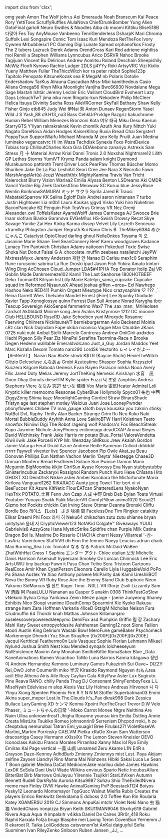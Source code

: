﻿import clsx from 'clsx';


<!-- Reminder that not only HTML chars have to be escaped, MDX chars also need to be (such as a space followed by an underscore). -->
<Patronelt k="0" ias="0" sp="0" >omg yeah</Patronelt> <Patronelt k="0" ias="1" sp="0" >Amon The Wolf</Patronelt> <Patronelt k="0" ias="1" sp="0" >john&#0046;s</Patronelt> <Patronelt k="0" ias="1" sp="0" >Aoi Emerauda</Patronelt> <Patronelt k="0" ias="1" sp="0" >Noah Branscum</Patronelt> 
<Patronelt k="0" ias="0" sp="0" >Kai Peace</Patronelt> <Patronelt k="0" ias="0" sp="0" >Rory</Patronelt> <Patronelt k="0" ias="0" sp="0" >YettiToes</Patronelt> <Patronelt k="0" ias="1" sp="0" >ScruffyRuffles</Patronelt> <Patronelt k="0" ias="1" sp="0" >AlulaNova</Patronelt> 
<Patronelt k="0" ias="1" sp="0" >ChiefDrunkBomber</Patronelt> <Patronelt k="0" ias="0" sp="0" >Yung Alien</Patronelt> <Patronelt k="0" ias="0" sp="0" >GotoFinal</Patronelt> <Patronelt k="0" ias="0" sp="0" >gario6</Patronelt> <Patronelt k="0" ias="1" sp="0" >Neuro</Patronelt> 
<Patronelt k="0" ias="1" sp="0" >Ewdles &#0038; Noodles</Patronelt> <Patronelt k="0" ias="0" sp="0" >Aiba</Patronelt> <Patronelt k="0" ias="1" sp="0" >cb</Patronelt> <Patronelt k="0" ias="1" sp="0" >moomi</Patronelt> <Patronelt k="0" ias="1" sp="0" >Kittiku</Patronelt> 
<Patronelt k="0" ias="1" sp="0" >Blise518B</Patronelt> <Patronelt k="0" ias="1" sp="0" >다맞아</Patronelt> <Patronelt k="0" ias="1" sp="0" >Fes Toy</Patronelt> <Patronelt k="0" ias="1" sp="0" >AnyMouse</Patronelt> <Patronelt k="0" ias="1" sp="0" >Vanbeeno</Patronelt> 
<Patronelt k="0" ias="1" sp="0" >TenriGenderless</Patronelt> <Patronelt k="0" ias="1" sp="0" >DsharpK</Patronelt> <Patronelt k="0" ias="1" sp="0" >Mari</Patronelt> <Patronelt k="0" ias="0" sp="0" >Chroma</Patronelt> <Patronelt k="0" ias="1" sp="0" >Suffolk</Patronelt> 
<Patronelt k="0" ias="1" sp="0" >Lexi</Patronelt> <Patronelt k="0" ias="1" sp="0" >Songspire</Patronelt> <Patronelt k="0" ias="1" sp="0" >Comic Tom</Patronelt> <Patronelt k="0" ias="1" sp="0" >Isaac Kuri Mendoza</Patronelt> <Patronelt k="0" ias="1" sp="0" >RetTheFox</Patronelt> 
<Patronelt k="0" ias="1" sp="0" >Ivory</Patronelt> <Patronelt k="0" ias="0" sp="0" >Cywren</Patronelt> <Patronelt k="0" ias="1" sp="0" >Mrbubblesx1 PC Gaming</Patronelt> <Patronelt k="0" ias="1" sp="0" >Digi</Patronelt> <Patronelt k="0" ias="1" sp="0" >Lunate Spread</Patronelt> 
<Patronelt k="0" ias="1" sp="0" >orphanofkos</Patronelt> <Patronelt k="0" ias="0" sp="0" >Frosty</Patronelt> <Patronelt k="0" ias="0" sp="0" >The 2 tubers</Patronelt> <Patronelt k="0" ias="1" sp="0" >Lazruck</Patronelt> <Patronelt k="0" ias="1" sp="0" >Derek Adams</Patronelt> 
<Patronelt k="0" ias="0" sp="0" >OrendCross</Patronelt> <Patronelt k="0" ias="1" sp="0" >Kari Red</Patronelt> <Patronelt k="0" ias="1" sp="0" >adriene</Patronelt> <Patronelt k="0" ias="1" sp="0" >nightliss</Patronelt> <Patronelt k="0" ias="1" sp="0" >mol</Patronelt> 
<Patronelt k="0" ias="0" sp="0" >Remiii</Patronelt> <Patronelt k="0" ias="1" sp="0" >a</Patronelt> <Patronelt k="0" ias="1" sp="0" >Stephen Williams</Patronelt> <Patronelt k="0" ias="0" sp="0" >Lynncubus</Patronelt> <Patronelt k="0" ias="0" sp="0" >Arico</Patronelt> 
<Patronelt k="0" ias="1" sp="0" >DSRVR</Patronelt> <Patronelt k="0" ias="0" sp="0" >Nahoc</Patronelt> <Patronelt k="0" ias="1" sp="0" >Brooke</Patronelt> <Patronelt k="0" ias="1" sp="0" >Tagijuan</Patronelt> <Patronelt k="0" ias="1" sp="0" >Vincent Bu</Patronelt> 
<Patronelt k="0" ias="1" sp="0" >Delirious</Patronelt> <Patronelt k="0" ias="0" sp="0" >Andrew</Patronelt> <Patronelt k="0" ias="1" sp="0" >Aomitsu</Patronelt> <Patronelt k="0" ias="0" sp="0" >Roland Deschain</Patronelt> <Patronelt k="0" ias="1" sp="0" >Sheepishily</Patronelt> 
<Patronelt k="0" ias="1" sp="0" >McWiz</Patronelt> <Patronelt k="0" ias="0" sp="0" >Floofi</Patronelt> <Patronelt k="0" ias="0" sp="0" >Kyrowo</Patronelt> <Patronelt k="0" ias="1" sp="0" >Rachie</Patronelt> <Patronelt k="0" ias="1" sp="0" >Ludger</Patronelt> 
<Patronelt k="0" ias="1" sp="0" >2DLS</Patronelt> <Patronelt k="0" ias="1" sp="0" >jj4YYy</Patronelt> <Patronelt k="0" ias="1" sp="0" >Roki</Patronelt> <Patronelt k="0" ias="1" sp="0" >ArtsyVRC</Patronelt> <Patronelt k="0" ias="1" sp="0" >Vizi</Patronelt> 
<Patronelt k="0" ias="1" sp="0" >Kixlio Yueny</Patronelt> <Patronelt k="0" ias="0" sp="0" >Matthew Fuller</Patronelt> <Patronelt k="0" ias="1" sp="0" >TheThiccWitch</Patronelt> <Patronelt k="0" ias="1" sp="0" >kor ra</Patronelt> <Patronelt k="0" ias="0" sp="0" >peter rabbit</Patronelt> 
<Patronelt k="0" ias="1" sp="0" >Sophie123p</Patronelt> <Patronelt k="0" ias="1" sp="0" >Tapitolo Penopato</Patronelt> <Patronelt k="0" ias="1" sp="0" >KitsuneKozak</Patronelt> <Patronelt k="0" ias="1" sp="0" >sea R</Patronelt> <Patronelt k="0" ias="1" sp="0" >MegaM</Patronelt> 
<Patronelt k="0" ias="1" sp="0" >nb</Patronelt> <Patronelt k="0" ias="0" sp="0" >Polaris</Patronelt> <Patronelt k="0" ias="1" sp="0" >Dotolie</Patronelt> <Patronelt k="0" ias="1" sp="0" >Endershadow</Patronelt> <Patronelt k="0" ias="1" sp="0" >TarKus</Patronelt> 
<Patronelt k="0" ias="1" sp="0" >Alrauna</Patronelt> <Patronelt k="0" ias="0" sp="0" >Cascadian</Patronelt> <Patronelt k="0" ias="0" sp="0" >Miss&#0045;Mixi</Patronelt> <Patronelt k="0" ias="0" sp="0" >kamithedeus</Patronelt> <Patronelt k="0" ias="0" sp="0" >Casio</Patronelt> 
<Patronelt k="0" ias="1" sp="0" >Aliana</Patronelt> <Patronelt k="0" ias="0" sp="0" >Omega56</Patronelt> <Patronelt k="0" ias="1" sp="0" >Khyn</Patronelt> <Patronelt k="0" ias="1" sp="0" >Mika Moonlight</Patronelt> <Patronelt k="0" ias="1" sp="0" >Vanjiha</Patronelt> 
<Patronelt k="0" ias="0" sp="0" >Bwc66930</Patronelt> <Patronelt k="0" ias="0" sp="0" >Novdalune</Patronelt> <Patronelt k="0" ias="1" sp="0" >Megu</Patronelt> <Patronelt k="0" ias="0" sp="0" >Sage Mastah</Patronelt> <Patronelt k="0" ias="1" sp="0" >Ishtãr</Patronelt> 
<Patronelt k="0" ias="1" sp="0" >Jérémy Leclair</Patronelt> <Patronelt k="0" ias="0" sp="0" >Eric Vaillant</Patronelt> <Patronelt k="0" ias="0" sp="0" >CloudBird</Patronelt> <Patronelt k="0" ias="1" sp="0" >Evoheart</Patronelt> <Patronelt k="0" ias="1" sp="0" >Lazy Days</Patronelt> 
<Patronelt k="0" ias="1" sp="0" >LelouchTwT</Patronelt> <Patronelt k="0" ias="1" sp="0" >jima niku</Patronelt> <Patronelt k="0" ias="0" sp="0" >nom</Patronelt> <Patronelt k="0" ias="1" sp="0" >Ringoto&#0045;kun</Patronelt> <Patronelt k="0" ias="0" sp="0" >Nekodere</Patronelt> 
<Patronelt k="0" ias="1" sp="0" >Philip McCleer</Patronelt> <Patronelt k="0" ias="1" sp="0" >Helica Itsuya</Patronelt> <Patronelt k="0" ias="1" sp="0" >Divinity</Patronelt> <Patronelt k="0" ias="1" sp="0" >Sacha Ross</Patronelt> <Patronelt k="0" ias="1" sp="0" >AileVRCorner</Patronelt> 
<Patronelt k="0" ias="1" sp="0" >SkyFall</Patronelt> <Patronelt k="0" ias="1" sp="0" >Bethany Shaw</Patronelt> <Patronelt k="0" ias="1" sp="0" >Kelly Fisher</Patronelt> <Patronelt k="0" ias="1" sp="0" >Ginjo</Patronelt> <Patronelt k="0" ias="1" sp="0" >etb845</Patronelt> 
<Patronelt k="0" ias="0" sp="0" >Judy Wei</Patronelt> <Patronelt k="0" ias="0" sp="0" >伊Nai 奈</Patronelt> <Patronelt k="0" ias="1" sp="0" >Anton Dunaev</Patronelt> <Patronelt k="0" ias="1" sp="0" >RegenStorm</Patronelt> <Patronelt k="0" ias="1" sp="0" >Yasei Wild</Patronelt> 
<Patronelt k="0" ias="1" sp="0" >J S</Patronelt> <Patronelt k="0" ias="1" sp="0" >Yash&#0095;88</Patronelt> <Patronelt k="0" ias="1" sp="0" >c9&#0046;H13&#0095;no3</Patronelt> <Patronelt k="0" ias="1" sp="0" >Bass</Patronelt> <Patronelt k="0" ias="1" sp="0" >CehkUrPrvldge</Patronelt> 
<Patronelt k="0" ias="1" sp="0" >Razgriz</Patronelt> <Patronelt k="0" ias="1" sp="0" >kakuchrome</Patronelt> <Patronelt k="0" ias="1" sp="0" >Human Rebel</Patronelt> <Patronelt k="0" ias="0" sp="0" >William Menezes Bronzoni</Patronelt> <Patronelt k="0" ias="1" sp="0" >Kota</Patronelt> 
<Patronelt k="0" ias="1" sp="0" >여우 태극</Patronelt> <Patronelt k="0" ias="1" sp="0" >Miku Desu</Patronelt> <Patronelt k="0" ias="0" sp="0" >Kaerun</Patronelt> <Patronelt k="0" ias="1" sp="0" >StarryGTS</Patronelt> <Patronelt k="0" ias="1" sp="0" >Y&#0039;liyan</Patronelt> 
<Patronelt k="0" ias="1" sp="0" >rakrakrakrak</Patronelt> <Patronelt k="0" ias="1" sp="0" >Kevin</Patronelt> <Patronelt k="0" ias="1" sp="0" >chomilk</Patronelt> <Patronelt k="0" ias="1" sp="0" >Azuth</Patronelt> <Patronelt k="0" ias="1" sp="0" >Ana Kury</Patronelt> 
<Patronelt k="0" ias="1" sp="0" >Nittch</Patronelt> <Patronelt k="0" ias="1" sp="0" >Yuki Nagato</Patronelt> <Patronelt k="0" ias="1" sp="0" >DareNova</Patronelt> <Patronelt k="0" ias="0" sp="0" >Aidan Hodges</Patronelt> <Patronelt k="0" ias="1" sp="0" >KaiserKilroy</Patronelt> 
<Patronelt k="0" ias="0" sp="0" >Ruxia</Patronelt> <Patronelt k="0" ias="0" sp="0" >Bread Chai</Patronelt> <Patronelt k="0" ias="0" sp="0" >Sergster1</Patronelt> <Patronelt k="0" ias="0" sp="0" >PoppyTsun</Patronelt> <Patronelt k="0" ias="1" sp="0" >SupportWaifu</Patronelt> 
<Patronelt k="0" ias="1" sp="0" >Michael Miranda</Patronelt> <Patronelt k="0" ias="1" sp="0" >M</Patronelt> <Patronelt k="0" ias="0" sp="0" >zeo</Patronelt> <Patronelt k="0" ias="1" sp="0" >Kelly Pruitt</Patronelt> <Patronelt k="0" ias="1" sp="0" >Juan Medina</Patronelt> 
<Patronelt k="0" ias="1" sp="0" >lumineko</Patronelt> <Patronelt k="0" ias="1" sp="0" >vegancatvrc</Patronelt> <Patronelt k="0" ias="1" sp="0" >Hi im Waza</Patronelt> <Patronelt k="0" ias="1" sp="0" >Techdisk</Patronelt> <Patronelt k="0" ias="1" sp="0" >Synexia Foxo</Patronelt> 
<Patronelt k="0" ias="1" sp="0" >PointDevice</Patronelt> <Patronelt k="0" ias="1" sp="0" >Tobias torp</Patronelt> <Patronelt k="0" ias="1" sp="0" >ChilloutCharles</Patronelt> <Patronelt k="0" ias="1" sp="0" >Kora Gira</Patronelt> <Patronelt k="0" ias="1" sp="0" >DDAkebono</Patronelt> 
<Patronelt k="0" ias="1" sp="0" >zanariyo</Patronelt> <Patronelt k="0" ias="0" sp="0" >Astrexis</Patronelt> <Patronelt k="0" ias="0" sp="0" >Sam</Patronelt> <Patronelt k="0" ias="0" sp="0" >Stress</Patronelt> <Patronelt k="0" ias="0" sp="0" >月 十</Patronelt> 
<Patronelt k="0" ias="0" sp="0" >Material Arrow</Patronelt> <Patronelt k="0" ias="0" sp="0" >Krial</Patronelt> <Patronelt k="0" ias="0" sp="0" >Danni</Patronelt> <Patronelt k="0" ias="0" sp="0" >Tronis 2&#0046;0</Patronelt> <Patronelt k="0" ias="0" sp="0" >Noxshai</Patronelt> 
<Patronelt k="0" ias="1" sp="0" >Nightmare12</Patronelt> <Patronelt k="0" ias="0" sp="0" >Lilith GP</Patronelt> <Patronelt k="0" ias="0" sp="0" >Lethos Storms</Patronelt> <Patronelt k="0" ias="0" sp="0" >YumiVT</Patronelt> <Patronelt k="0" ias="0" sp="0" >Krymz Panda</Patronelt> 
<Patronelt k="0" ias="0" sp="0" >salem knight</Patronelt> <Patronelt k="0" ias="0" sp="0" >Dyemond</Patronelt> <Patronelt k="0" ias="1" sp="0" >Murakuumoo</Patronelt> <Patronelt k="0" ias="0" sp="0" >pattiroth</Patronelt> <Patronelt k="0" ias="0" sp="0" >Trent Driver</Patronelt> 
<Patronelt k="0" ias="1" sp="0" >Lock</Patronelt> <Patronelt k="0" ias="1" sp="0" >PearPaw</Patronelt> <Patronelt k="0" ias="1" sp="0" >Thomas Büscher</Patronelt> <Patronelt k="0" ias="1" sp="0" >Momo Shuriken</Patronelt> <Patronelt k="0" ias="1" sp="0" >Jake De La Paz</Patronelt> 
<Patronelt k="0" ias="0" sp="0" >LeshiArt</Patronelt> <Patronelt k="0" ias="0" sp="0" >Seori</Patronelt> <Patronelt k="0" ias="0" sp="0" >Cree Jee</Patronelt> <Patronelt k="0" ias="1" sp="0" >Nara X</Patronelt> <Patronelt k="0" ias="1" sp="0" >Necrotic Fawn</Patronelt> 
<Patronelt k="0" ias="1" sp="0" >MarshAngelArt&#0040;s&#0041;</Patronelt> <Patronelt k="0" ias="1" sp="0" >Jcuzi</Patronelt> <Patronelt k="0" ias="0" sp="0" >Wraeththix</Patronelt> <Patronelt k="0" ias="1" sp="0" >MightyKamina</Patronelt> <Patronelt k="0" ias="1" sp="0" >Travis Van Tricht</Patronelt> 
<Patronelt k="0" ias="1" sp="0" >Kalerockat</Patronelt> <Patronelt k="0" ias="1" sp="0" >Blurry Vision</Patronelt> <Patronelt k="0" ias="0" sp="0" >Warlaa2</Patronelt> <Patronelt k="0" ias="1" sp="0" >Emilia</Patronelt> <Patronelt k="0" ias="1" sp="0" >Alyssa Benton</Patronelt> 
<Patronelt k="0" ias="1" sp="0" >LSDreams</Patronelt> <Patronelt k="0" ias="1" sp="0" >Aki</Patronelt> <Patronelt k="0" ias="0" sp="0" >CMDR Vancil</Patronelt> <Patronelt k="0" ias="1" sp="0" >Yoshie</Patronelt> <Patronelt k="0" ias="1" sp="0" >Big Zeek</Patronelt> 
<Patronelt k="0" ias="1" sp="0" >DarkestDino</Patronelt> <Patronelt k="0" ias="0" sp="0" >Meowuw SC</Patronelt> <Patronelt k="0" ias="1" sp="0" >Kuruu</Patronelt> <Patronelt k="0" ias="0" sp="0" >blue</Patronelt> <Patronelt k="0" ias="0" sp="0" >JessyRose</Patronelt> 
<Patronelt k="0" ias="1" sp="0" >Nemlin</Patronelt> <Patronelt k="0" ias="1" sp="0" >BonknowSAMURAI</Patronelt> <Patronelt k="0" ias="1" sp="0" >ミッド サクラ</Patronelt> <Patronelt k="0" ias="1" sp="0" >Syrila</Patronelt> <Patronelt k="0" ias="1" sp="0" >Jared B Trausi</Patronelt> 
<Patronelt k="0" ias="1" sp="0" >MabatakiSparrow</Patronelt> <Patronelt k="0" ias="0" sp="0" >KK</Patronelt> <Patronelt k="0" ias="0" sp="0" >Selina Egloff</Patronelt> <Patronelt k="0" ias="1" sp="0" >Dalv Andrei</Patronelt> <Patronelt k="0" ias="1" sp="0" >aaron</Patronelt> 
<Patronelt k="0" ias="1" sp="0" >nintensan 7</Patronelt> <Patronelt k="0" ias="0" sp="0" >turbo</Patronelt> <Patronelt k="0" ias="1" sp="0" >Justin Hightower</Patronelt> <Patronelt k="0" ias="0" sp="0" >Lia</Patronelt> <Patronelt k="0" ias="0" sp="0" >m0b1</Patronelt> 
<Patronelt k="0" ias="0" sp="0" >Laura Kaukas</Patronelt> <Patronelt k="0" ias="0" sp="0" >yjgvd</Patronelt> <Patronelt k="0" ias="1" sp="0" >Visko</Patronelt> <Patronelt k="0" ias="1" sp="0" >Yuki hiro</Patronelt> <Patronelt k="0" ias="0" sp="0" >Nuketime</Patronelt> 
<Patronelt k="0" ias="0" sp="0" >BaconPancake 62</Patronelt> <Patronelt k="0" ias="1" sp="0" >Penguin Fish</Patronelt> <Patronelt k="0" ias="0" sp="0" >TeaVirus</Patronelt> <Patronelt k="0" ias="1" sp="0" >Grimsy VR</Patronelt> <Patronelt k="0" ias="0" sp="0" >Nez</Patronelt> 
<Patronelt k="0" ias="0" sp="0" >Orenji</Patronelt> <Patronelt k="0" ias="1" sp="0" >Alexander&#0095;owl</Patronelt> <Patronelt k="0" ias="1" sp="0" >ToffelsKater</Patronelt> <Patronelt k="0" ias="1" sp="0" >AyameWolff</Patronelt> <Patronelt k="0" ias="1" sp="0" >James Carmoega</Patronelt> 
<Patronelt k="0" ias="0" sp="0" >AJ</Patronelt> <Patronelt k="0" ias="1" sp="0" >Swooce</Patronelt> <Patronelt k="0" ias="1" sp="0" >Brie</Patronelt> <Patronelt k="0" ias="1" sp="0" >Inaar</Patronelt> <Patronelt k="0" ias="0" sp="0" >siofrain</Patronelt> 
<Patronelt k="0" ias="1" sp="0" >Bianka Garanova</Patronelt> <Patronelt k="0" ias="0" sp="0" >EVGeM1us</Patronelt> <Patronelt k="0" ias="0" sp="0" >HS&#0045;Swish</Patronelt> <Patronelt k="0" ias="1" sp="0" >Drowsy</Patronelt> <Patronelt k="0" ias="0" sp="0" >Recat</Patronelt> 
<Patronelt k="0" ias="1" sp="0" >Skye Savage</Patronelt> <Patronelt k="0" ias="1" sp="0" >Yunike</Patronelt> <Patronelt k="0" ias="1" sp="0" >Zai Hex</Patronelt> <Patronelt k="0" ias="1" sp="0" >Kinky Karma</Patronelt> <Patronelt k="0" ias="0" sp="0" >dissep</Patronelt> 
<Patronelt k="0" ias="0" sp="0" >Velvet</Patronelt> <Patronelt k="0" ias="0" sp="0" >Lily</Patronelt> <Patronelt k="0" ias="0" sp="0" >Lezreth Senceura</Patronelt> <Patronelt k="0" ias="0" sp="0" >xtramilky</Patronelt> <Patronelt k="0" ias="1" sp="0" >Phlogston</Patronelt> 
<Patronelt k="0" ias="0" sp="0" >Juniper Regruth</Patronelt> <Patronelt k="0" ias="1" sp="0" >Koi Nano</Patronelt> <Patronelt k="0" ias="1" sp="0" >Chris B&#0046;</Patronelt> <Patronelt k="0" ias="1" sp="0" >TheMikey6384</Patronelt> <Patronelt k="0" ias="0" sp="0" >めかにゃんこ</Patronelt> 
<Patronelt k="0" ias="0" sp="0" >Cataclyst</Patronelt> <Patronelt k="0" ias="0" sp="0" >OptoCloud</Patronelt> <Patronelt k="0" ias="1" sp="0" >darling ghoul</Patronelt> <Patronelt k="0" ias="1" sp="0" >NeilaOnkos</Patronelt> <Patronelt k="0" ias="1" sp="0" >Toyama</Patronelt> 
<Patronelt k="0" ias="0" sp="0" >이 오</Patronelt> <Patronelt k="0" ias="1" sp="0" >Jasmine Marie</Patronelt> <Patronelt k="0" ias="1" sp="0" >Shane Teel</Patronelt> <Patronelt k="0" ias="1" sp="0" >SeanConnery</Patronelt> <Patronelt k="0" ias="1" sp="0" >Beef Kaeru</Patronelt> 
<Patronelt k="0" ias="0" sp="0" >woodgraves</Patronelt> <Patronelt k="0" ias="1" sp="0" >Kadance Lunacy</Patronelt> <Patronelt k="0" ias="1" sp="0" >Tim Pantwich</Patronelt> <Patronelt k="0" ias="0" sp="0" >Christian Adams</Patronelt> <Patronelt k="0" ias="0" sp="0" >naitooon</Patronelt> 
<Patronelt k="0" ias="1" sp="0" >Pokeduel</Patronelt> <Patronelt k="0" ias="1" sp="0" >Toxic Swise</Patronelt> <Patronelt k="0" ias="0" sp="0" >Shoka Nut</Patronelt> <Patronelt k="0" ias="0" sp="0" >Donut</Patronelt> <Patronelt k="0" ias="0" sp="0" >Faisal G</Patronelt> 
<Patronelt k="0" ias="1" sp="0" >A&#0095;chocolate&#0095;muffin</Patronelt> <Patronelt k="0" ias="0" sp="0" >zeebees</Patronelt> <Patronelt k="0" ias="0" sp="0" >natalietchi</Patronelt> <Patronelt k="0" ias="1" sp="0" >JeyPW</Patronelt> <Patronelt k="0" ias="0" sp="0" >MxtressMyxx</Patronelt> 
<Patronelt k="0" ias="1" sp="0" >Jeremy Anderson</Patronelt> <Patronelt k="0" ias="0" sp="0" >재현 안</Patronelt> <Patronelt k="0" ias="0" sp="0" >Nanao Ei</Patronelt> <Patronelt k="0" ias="1" sp="0" >Carlsu</Patronelt> <Patronelt k="0" ias="0" sp="0" >mex1c0</Patronelt> 
<Patronelt k="0" ias="0" sp="0" >Seraphim Rune</Patronelt> <Patronelt k="0" ias="0" sp="0" >rurusonic</Patronelt> <Patronelt k="0" ias="0" sp="0" >sabrina La Rue</Patronelt> <Patronelt k="0" ias="1" sp="0" >Droski</Patronelt> <Patronelt k="0" ias="0" sp="0" >ipad</Patronelt> 
<Patronelt k="0" ias="1" sp="0" >Jason Fish</Patronelt> <Patronelt k="0" ias="0" sp="0" >Yokira Amato</Patronelt> <Patronelt k="0" ias="1" sp="0" >kinton</Patronelt> <Patronelt k="0" ias="1" sp="0" >Wing Ding</Patronelt> <Patronelt k="0" ias="1" sp="0" >AcChosen</Patronelt> 
<Patronelt k="0" ias="1" sp="0" >Cloud&#0095;Jumper</Patronelt> <Patronelt k="0" ias="1" sp="0" >LDA&#0036;&#0035;41PHA</Patronelt> <Patronelt k="0" ias="0" sp="0" >Top Donator</Patronelt> <Patronelt k="0" ias="0" sp="0" >Itolip</Patronelt> <Patronelt k="0" ias="0" sp="0" >Zaj VR</Patronelt> 
<Patronelt k="0" ias="0" sp="0" >Goblin Mode</Patronelt> <Patronelt k="0" ias="0" sp="0" >Dankmemeze102 Kamil</Patronelt> <Patronelt k="0" ias="1" sp="0" >The Last Seahorse</Patronelt> <Patronelt k="0" ias="0" sp="0" >1800HOTBEEF</Patronelt> <Patronelt k="0" ias="1" sp="0" >Deko</Patronelt> 
<Patronelt k="0" ias="0" sp="0" >Tooman13</Patronelt> <Patronelt k="0" ias="0" sp="0" >Kilryan</Patronelt> <Patronelt k="0" ias="0" sp="0" >hsl</Patronelt> <Patronelt k="0" ias="0" sp="0" >Lilly Marie</Patronelt> <Patronelt k="0" ias="0" sp="0" >Katelyn&#0095;sama&#0095;cupcake Cupcake squad</Patronelt> 
<Patronelt k="0" ias="1" sp="0" >Im Reformed</Patronelt> <Patronelt k="0" ias="0" sp="0" >NjsaurusX</Patronelt> <Patronelt k="0" ias="1" sp="0" >Ahead</Patronelt> <Patronelt k="0" ias="1" sp="0" >joshua giffen</Patronelt> <Patronelt k="0" ias="1" sp="0" >&#0126;orca&#0126;</Patronelt> 
<Patronelt k="0" ias="0" sp="0" >Exi Nawhego</Patronelt> <Patronelt k="0" ias="0" sp="0" >Hoshou Neko</Patronelt> <Patronelt k="0" ias="1" sp="0" >RED411</Patronelt> <Patronelt k="0" ias="1" sp="0" >Pumkin</Patronelt> <Patronelt k="0" ias="0" sp="0" >Orgest</Patronelt> 
<Patronelt k="0" ias="0" sp="0" >Mieutype Nico</Patronelt> <Patronelt k="0" ias="1" sp="0" >crazysaphire</Patronelt> <Patronelt k="0" ias="1" sp="0" >♡ &#0063;&#0063;&#0063; ˎˊ˗</Patronelt> <Patronelt k="0" ias="0" sp="0" >Reina</Patronelt> <Patronelt k="0" ias="0" sp="0" >Garrett Wies</Patronelt> 
<Patronelt k="0" ias="1" sp="0" >Thelvaën Mandel</Patronelt> <Patronelt k="0" ias="1" sp="0" >Ernest &#0040;iFire&#0041; Lee</Patronelt> <Patronelt k="0" ias="0" sp="0" >Spunky</Patronelt> <Patronelt k="0" ias="0" sp="0" >Giodude</Patronelt> <Patronelt k="0" ias="1" sp="0" >Xavier Tapp</Patronelt> 
<Patronelt k="0" ias="0" sp="0" >Xenoglossye</Patronelt> <Patronelt k="0" ias="1" sp="0" >quinn</Patronelt> <Patronelt k="0" ias="0" sp="0" >Forrest</Patronelt> <Patronelt k="0" ias="0" sp="0" >Dan Sull</Patronelt> <Patronelt k="0" ias="0" sp="0" >Arcane</Patronelt> 
<Patronelt k="0" ias="0" sp="0" >Norad</Patronelt> <Patronelt k="0" ias="1" sp="0" >Karygha</Patronelt> <Patronelt k="0" ias="1" sp="0" >tbcr</Patronelt> <Patronelt k="0" ias="0" sp="0" >Teacup Sovereign</Patronelt> <Patronelt k="0" ias="1" sp="0" >AkioSenpai</Patronelt> 
<Patronelt k="0" ias="1" sp="0" >fammerino</Patronelt> <Patronelt k="0" ias="0" sp="0" >Wax7</Patronelt> <Patronelt k="0" ias="1" sp="0" >The&#0095;sax&#0095;man&#0095;</Patronelt> <Patronelt k="0" ias="0" sp="0" >MrHeolsen</Patronelt> <Patronelt k="0" ias="1" sp="0" >Zardsot</Patronelt> 
<Patronelt k="0" ias="0" sp="0" >Ak0bl4d3</Patronelt> <Patronelt k="0" ias="0" sp="0" >Minime</Patronelt> <Patronelt k="0" ias="1" sp="0" >song</Patronelt> <Patronelt k="0" ias="0" sp="0" >Jeni Avalos</Patronelt> <Patronelt k="0" ias="0" sp="0" >Kristynrose 1212</Patronelt> 
<Patronelt k="0" ias="0" sp="0" >DC</Patronelt> <Patronelt k="0" ias="1" sp="0" >moonie</Patronelt> <Patronelt k="0" ias="0" sp="0" >Club HELLBOUND</Patronelt> <Patronelt k="0" ias="0" sp="0" >RyseRD</Patronelt> <Patronelt k="0" ias="0" sp="0" >Jake Schoeben</Patronelt> 
<Patronelt k="0" ias="1" sp="0" >yuni</Patronelt> <Patronelt k="0" ias="0" sp="0" >Miroxyde</Patronelt> <Patronelt k="0" ias="0" sp="0" >Rosanne Faerwing</Patronelt> <Patronelt k="0" ias="0" sp="0" >Chiimera</Patronelt> <Patronelt k="0" ias="0" sp="0" >NickitsuneVT</Patronelt> 
<Patronelt k="0" ias="0" sp="0" >bernieburgerman</Patronelt> <Patronelt k="0" ias="0" sp="0" >Axio</Patronelt> <Patronelt k="0" ias="0" sp="0" >Beckenzi</Patronelt> <Patronelt k="0" ias="1" sp="0" >Molnia</Patronelt> <Patronelt k="0" ias="0" sp="0" >cRz clan</Patronelt> 
<Patronelt k="0" ias="0" sp="0" >Nick Duijndam</Patronelt> <Patronelt k="0" ias="1" sp="0" >Fape</Patronelt> <Patronelt k="0" ias="1" sp="0" >okiba niconico</Patronelt> <Patronelt k="0" ias="1" sp="0" >Vague Man</Patronelt> <Patronelt k="0" ias="0" sp="0" >Chuddie</Patronelt> 
<Patronelt k="0" ias="0" sp="0" >JKaos 0725</Patronelt> <Patronelt k="0" ias="1" sp="0" >nuki nuki</Patronelt> <Patronelt k="0" ias="0" sp="0" >Anibal</Patronelt> <Patronelt k="0" ias="0" sp="0" >Stellr</Patronelt> <Patronelt k="0" ias="0" sp="0" >Marcelo Contreras</Patronelt> 
<Patronelt k="0" ias="0" sp="0" >Andrew</Patronelt> <Patronelt k="0" ias="0" sp="0" >OniiGirii</Patronelt> <Patronelt k="0" ias="0" sp="0" >axdxdos</Patronelt> <Patronelt k="0" ias="1" sp="0" >Hachi Pigeon</Patronelt> <Patronelt k="0" ias="0" sp="0" >Silly Pear</Patronelt> 
<Patronelt k="0" ias="0" sp="0" >Ziz</Patronelt> <Patronelt k="0" ias="0" sp="0" >NinePsi</Patronelt> <Patronelt k="0" ias="0" sp="0" >Serafina Taormina&#0045;Race</Patronelt> <Patronelt k="0" ias="0" sp="0" >n</Patronelt> <Patronelt k="0" ias="0" sp="0" >Brooke</Patronelt> 
<Patronelt k="0" ias="0" sp="0" >Degen</Patronelt> <Patronelt k="0" ias="0" sp="0" >Hedenn</Patronelt> <Patronelt k="0" ias="0" sp="0" >walllable</Patronelt> <Patronelt k="0" ias="1" sp="0" >Emeraldvolcano</Patronelt> <Patronelt k="0" ias="0" sp="0" >Just&#0095;a&#0095;Guy</Patronelt> 
<Patronelt k="0" ias="0" sp="0" >Jordan Maddox</Patronelt> <Patronelt k="0" ias="1" sp="0" >Yeet</Patronelt> <Patronelt k="0" ias="0" sp="0" >Marc Kozalla</Patronelt> <Patronelt k="0" ias="0" sp="0" >Dexom</Patronelt> <Patronelt k="0" ias="1" sp="0" >Tomato</Patronelt> 
<Patronelt k="0" ias="1" sp="0" >nars290</Patronelt> <Patronelt k="0" ias="1" sp="0" >LordSk</Patronelt> <Patronelt k="0" ias="0" sp="0" >Vectorito</Patronelt> <Patronelt k="0" ias="1" sp="0" >レイレイだよ～ 【ReiReiVT】</Patronelt> <Patronelt k="0" ias="1" sp="0" >Naisiri Nao</Patronelt> 
<Patronelt k="0" ias="1" sp="0" >Blu3e</Patronelt> <Patronelt k="0" ias="0" sp="0" >strwb</Patronelt> <Patronelt k="0" ias="0" sp="0" >K&#0036;TR &#0040;Kaycie Shchi&#0041;</Patronelt> <Patronelt k="0" ias="0" sp="0" >HexieTheWitch</Patronelt> <Patronelt k="0" ias="0" sp="0" >Clézio Delescluse</Patronelt> 
<Patronelt k="0" ias="1" sp="0" >んなあぁ</Patronelt> <Patronelt k="0" ias="0" sp="0" >Grobi</Patronelt> <Patronelt k="0" ias="0" sp="0" >Azuteatime</Patronelt> <Patronelt k="0" ias="1" sp="0" >Shasper</Patronelt> <Patronelt k="0" ias="0" sp="0" >Sophia</Patronelt> 
<Patronelt k="0" ias="0" sp="0" >Krzysztof Kuczera</Patronelt> <Patronelt k="0" ias="0" sp="0" >Kilgore</Patronelt> <Patronelt k="0" ias="1" sp="0" >Baboda</Patronelt> <Patronelt k="0" ias="1" sp="0" >Genesis Evan</Patronelt> <Patronelt k="0" ias="0" sp="0" >Rayen</Patronelt> 
<Patronelt k="0" ias="1" sp="0" >Paracon</Patronelt> <Patronelt k="0" ias="0" sp="0" >mikka</Patronelt> <Patronelt k="0" ias="0" sp="0" >Nooa</Patronelt> <Patronelt k="0" ias="0" sp="0" >Avery Ellis</Patronelt> <Patronelt k="0" ias="0" sp="0" >Jared Doty</Patronelt> 
<Patronelt k="0" ias="0" sp="0" >Melias</Patronelt> <Patronelt k="0" ias="1" sp="0" >Jeremy</Patronelt> <Patronelt k="0" ias="1" sp="0" >JortTheKing</Patronelt> <Patronelt k="0" ias="1" sp="0" >Nemesis</Patronelt> <Patronelt k="0" ias="0" sp="0" >Airishayn</Patronelt> 
<Patronelt k="0" ias="1" sp="0" >水音　凪</Patronelt> <Patronelt k="0" ias="1" sp="0" >Goon</Patronelt> <Patronelt k="0" ias="0" sp="0" >Okay Donuts</Patronelt> <Patronelt k="0" ias="0" sp="0" >dieselTM</Patronelt> <Patronelt k="0" ias="1" sp="0" >Kylie</Patronelt> 
<Patronelt k="0" ias="0" sp="0" >spider</Patronelt> <Patronelt k="0" ias="0" sp="0" >Fuzzi</Patronelt> <Patronelt k="0" ias="1" sp="0" >탁 조왕</Patronelt> <Patronelt k="0" ias="0" sp="0" >Zanphlos</Patronelt> <Patronelt k="0" ias="1" sp="0" >Andrea Stephens</Patronelt> 
<Patronelt k="0" ias="1" sp="0" >Viere</Patronelt> <Patronelt k="0" ias="0" sp="0" >ななみ 窓辺</Patronelt> <Patronelt k="0" ias="0" sp="0" >せつな 鷺栖</Patronelt> <Patronelt k="0" ias="1" sp="0" >Vox Maris</Patronelt> <Patronelt k="0" ias="0" sp="0" >電気Heater</Patronelt> 
<Patronelt k="0" ias="0" sp="0" >Admiral Loli</Patronelt> <Patronelt k="0" ias="1" sp="0" >Kryptic killer</Patronelt> <Patronelt k="0" ias="0" sp="0" >memoomo</Patronelt> <Patronelt k="0" ias="1" sp="0" >Ressonae</Patronelt> <Patronelt k="0" ias="0" sp="0" >CyberBlue</Patronelt> 
<Patronelt k="0" ias="0" sp="0" >Hollymolly</Patronelt> <Patronelt k="0" ias="1" sp="0" >Spyco01</Patronelt> <Patronelt k="0" ias="1" sp="0" >祐也 中西</Patronelt> <Patronelt k="0" ias="0" sp="0" >ZiggyZong</Patronelt> <Patronelt k="0" ias="1" sp="0" >Shima kaze</Patronelt> 
<Patronelt k="0" ias="1" sp="0" >MoonlightGaming</Patronelt> <Patronelt k="0" ias="0" sp="0" >Corded Straw</Patronelt> <Patronelt k="0" ias="1" sp="0" >BinaryShade</Patronelt> <Patronelt k="0" ias="0" sp="0" >Tristyn</Patronelt> <Patronelt k="0" ias="0" sp="0" >age last</Patronelt> 
<Patronelt k="0" ias="1" sp="0" >stephen motley</Patronelt> <Patronelt k="0" ias="0" sp="0" >Welcius</Patronelt> <Patronelt k="0" ias="0" sp="0" >Juan Jose</Patronelt> <Patronelt k="0" ias="0" sp="0" >LooneyPwnder</Patronelt> <Patronelt k="0" ias="0" sp="0" >phonyflowers</Patronelt> 
<Patronelt k="0" ias="0" sp="0" >Chibee TV</Patronelt> <Patronelt k="0" ias="0" sp="0" >max&#0095;gauge</Patronelt> <Patronelt k="0" ias="1" sp="0" >xGoth boyx</Patronelt> <Patronelt k="0" ias="0" sp="0" >kousaka you</Patronelt> <Patronelt k="0" ias="1" sp="0" >zaknin</Patronelt> 
<Patronelt k="0" ias="0" sp="0" >stinky</Patronelt> <Patronelt k="0" ias="1" sp="0" >NatBat</Patronelt> <Patronelt k="0" ias="0" sp="0" >DvL Raphy</Patronelt> <Patronelt k="0" ias="0" sp="0" >Thrilly</Patronelt> <Patronelt k="0" ias="1" sp="0" >Alan Backer</Patronelt> 
<Patronelt k="0" ias="1" sp="0" >Strange Grim</Patronelt> <Patronelt k="0" ias="0" sp="0" >Ru Neu</Patronelt> <Patronelt k="0" ias="0" sp="0" >Koko Naki</Patronelt> <Patronelt k="0" ias="1" sp="0" >Mortal</Patronelt> <Patronelt k="0" ias="0" sp="0" >BubbleBuddy</Patronelt> 
<Patronelt k="0" ias="1" sp="0" >Aryhith</Patronelt> <Patronelt k="0" ias="1" sp="0" >Anna Love</Patronelt> <Patronelt k="0" ias="0" sp="0" >SakiroBTW</Patronelt> <Patronelt k="0" ias="0" sp="0" >Harri Koistinen</Patronelt> <Patronelt k="0" ias="1" sp="0" >Teeto</Patronelt> 
<Patronelt k="0" ias="0" sp="0" >snowfox</Patronelt> <Patronelt k="0" ias="0" sp="0" >Niiniiwi</Patronelt> <Patronelt k="0" ias="0" sp="0" >Digi The Robot</Patronelt> <Patronelt k="0" ias="1" sp="0" >rageing wolf</Patronelt> <Patronelt k="0" ias="1" sp="0" >Pandora&#0039;s Fox</Patronelt> 
<Patronelt k="0" ias="1" sp="0" >BleachStreak</Patronelt> <Patronelt k="0" ias="0" sp="0" >Kupo</Patronelt> <Patronelt k="0" ias="0" sp="0" >Jasmine Nichole</Patronelt> <Patronelt k="0" ias="1" sp="0" >JonyPhoney</Patronelt> <Patronelt k="0" ias="1" sp="0" >enitimeago</Patronelt> 
<Patronelt k="0" ias="0" sp="0" >deadCXAP</Patronelt> <Patronelt k="0" ias="1" sp="0" >Aronai Sieyes</Patronelt> <Patronelt k="0" ias="1" sp="0" >David Wichinsky</Patronelt> <Patronelt k="0" ias="0" sp="0" >Frank</Patronelt> <Patronelt k="0" ias="1" sp="0" >Jake Harris</Patronelt> 
<Patronelt k="0" ias="1" sp="0" >mr potato</Patronelt> <Patronelt k="0" ias="1" sp="0" >Blue&#0095;Portal</Patronelt> <Patronelt k="0" ias="1" sp="0" >ValoraVendetta</Patronelt> <Patronelt k="0" ias="1" sp="0" >Kiwii iiwik</Patronelt> <Patronelt k="0" ias="1" sp="0" >Jake Porcelli</Patronelt> 
<Patronelt k="0" ias="0" sp="0" >KYP</Patronelt> <Patronelt k="0" ias="1" sp="0" >Mr&#0046; Wenzday</Patronelt> <Patronelt k="0" ias="0" sp="0" >SMRsux Jrew</Patronelt> <Patronelt k="0" ias="0" sp="0" >Akaiah Gordon</Patronelt> <Patronelt k="0" ias="0" sp="0" >Jamie Vatarga</Patronelt> 
<Patronelt k="0" ias="0" sp="0" >Feral Druid</Patronelt> <Patronelt k="0" ias="0" sp="0" >Azure</Patronelt> <Patronelt k="0" ias="1" sp="0" >Andrew Redle</Patronelt> <Patronelt k="0" ias="1" sp="0" >Kameron</Patronelt> <Patronelt k="0" ias="0" sp="0" >Colloid</Patronelt> 
<Patronelt k="0" ias="0" sp="0" >dddddd rrrrrr</Patronelt> <Patronelt k="0" ias="0" sp="0" >Faywell</Patronelt> <Patronelt k="0" ias="0" sp="0" >vivexter live</Patronelt> <Patronelt k="0" ias="0" sp="0" >Spencer Jacobson</Patronelt> <Patronelt k="0" ias="0" sp="0" >Pip Owle</Patronelt> 
<Patronelt k="0" ias="1" sp="0" >Akat&#0095;su</Patronelt> <Patronelt k="0" ias="0" sp="0" >Beau</Patronelt> <Patronelt k="0" ias="1" sp="0" >Donovan Phillips</Patronelt> <Patronelt k="0" ias="1" sp="0" >Eun</Patronelt> <Patronelt k="0" ias="1" sp="0" >Nathan Vachon</Patronelt> 
<Patronelt k="0" ias="1" sp="0" >Merlin &#0039;Deyta&#0039; Niestegge</Patronelt> <Patronelt k="0" ias="0" sp="0" >Chase3D</Patronelt> <Patronelt k="0" ias="1" sp="0" >Damian Montero</Patronelt> <Patronelt k="0" ias="0" sp="0" >Bread</Patronelt> <Patronelt k="0" ias="0" sp="0" >Feathered Solace</Patronelt> 
<Patronelt k="0" ias="0" sp="0" >Sun Pwince</Patronelt> <Patronelt k="0" ias="0" sp="0" >Damon Mann</Patronelt> <Patronelt k="0" ias="0" sp="0" >Megumin</Patronelt> <Patronelt k="0" ias="0" sp="0" >BigMoomba</Patronelt> <Patronelt k="0" ias="0" sp="0" >kikjin</Patronelt> 
<Patronelt k="0" ias="1" sp="0" >CirriSun</Patronelt> <Patronelt k="0" ias="1" sp="0" >Ayase</Patronelt> <Patronelt k="0" ias="1" sp="0" >Korosys</Patronelt> <Patronelt k="0" ias="0" sp="0" >Eva Nyan</Patronelt> <Patronelt k="0" ias="0" sp="0" >stubbystubby</Patronelt> 
<Patronelt k="0" ias="0" sp="0" >SinisterIncubus</Patronelt> <Patronelt k="0" ias="0" sp="0" >Zackaryxi Rossignol</Patronelt> <Patronelt k="0" ias="1" sp="0" >Random Punch</Patronelt> <Patronelt k="0" ias="0" sp="0" >Kuro Hexe</Patronelt> <Patronelt k="0" ias="1" sp="0" >Chīsana Hito</Patronelt> 
<Patronelt k="0" ias="1" sp="0" >GHOST XO</Patronelt> <Patronelt k="0" ias="0" sp="0" >Dem01nS</Patronelt> <Patronelt k="0" ias="1" sp="0" >Nikkie</Patronelt> <Patronelt k="0" ias="0" sp="0" >ashei</Patronelt> <Patronelt k="0" ias="0" sp="0" >Amber</Patronelt> 
<Patronelt k="0" ias="1" sp="0" >Kurobara the Misfortunate</Patronelt> <Patronelt k="0" ias="0" sp="0" >Maria Kirilova</Patronelt> <Patronelt k="0" ias="1" sp="0" >Vanguard1262</Patronelt> <Patronelt k="0" ias="0" sp="0" >RIKARACC</Patronelt> <Patronelt k="0" ias="0" sp="0" >Aunty jpeg</Patronelt> 
<Patronelt k="0" ias="0" sp="0" >Towel Tier</Patronelt> <Patronelt k="0" ias="1" sp="0" >bert</Patronelt> <Patronelt k="0" ias="0" sp="0" >vi vi</Patronelt> <Patronelt k="0" ias="0" sp="0" >BeeFuccer</Patronelt> <Patronelt k="0" ias="1" sp="0" >Kit Azure</Patronelt> 
<Patronelt k="0" ias="0" sp="0" >KitNetic</Patronelt> <Patronelt k="0" ias="1" sp="0" >FlourEATcan</Patronelt> <Patronelt k="0" ias="0" sp="0" >ShatteredLens</Patronelt> <Patronelt k="0" ias="0" sp="0" >NyakoNyan</Patronelt> <Patronelt k="0" ias="0" sp="0" >HexTrix</Patronelt> 
<Patronelt k="0" ias="0" sp="0" >POTATO&#0095;土豆</Patronelt> <Patronelt k="0" ias="0" sp="0" >Fenn</Patronelt> <Patronelt k="0" ias="1" sp="0" >Jon Czap</Patronelt> <Patronelt k="0" ias="0" sp="0" >人成 中野</Patronelt> <Patronelt k="0" ias="0" sp="0" >Breb Deb</Patronelt> 
<Patronelt k="0" ias="0" sp="0" >Dylan</Patronelt> <Patronelt k="0" ias="0" sp="0" >Toats</Patronelt> <Patronelt k="0" ias="1" sp="0" >Virtual Youtuber Yunayo</Patronelt> <Patronelt k="0" ias="0" sp="0" >Snakk Pakk</Patronelt> <Patronelt k="0" ias="0" sp="0" >MasterVR</Patronelt> 
<Patronelt k="0" ias="1" sp="0" >ComfyPillow</Patronelt> <Patronelt k="0" ias="0" sp="0" >anima1020</Patronelt> <Patronelt k="0" ias="0" sp="0" >Scout21</Patronelt> <Patronelt k="0" ias="0" sp="0" >Gizmo</Patronelt> <Patronelt k="0" ias="0" sp="0" >hot Pockits chickin</Patronelt> 
<Patronelt k="0" ias="1" sp="0" >Cat Irving</Patronelt> <Patronelt k="0" ias="1" sp="0" >Steve Ottmar</Patronelt> <Patronelt k="0" ias="0" sp="0" >Deanna Bronski</Patronelt> <Patronelt k="0" ias="0" sp="0" >Cliffu Bordle</Patronelt> <Patronelt k="0" ias="0" sp="0" >Boo</Patronelt> 
<Patronelt k="0" ias="0" sp="0" >레이스 【Leis】</Patronelt> <Patronelt k="0" ias="1" sp="0" >さき</Patronelt> <Patronelt k="0" ias="1" sp="0" >咏德 周</Patronelt> <Patronelt k="0" ias="1" sp="0" >FacelessOne</Patronelt> <Patronelt k="0" ias="0" sp="0" >Tim Ringkor</Patronelt> 
<Patronelt k="0" ias="0" sp="0" >catakitty</Patronelt> <Patronelt k="0" ias="0" sp="0" >Elikar</Patronelt> <Patronelt k="0" ias="1" sp="0" >Eraemi</Patronelt> <Patronelt k="0" ias="1" sp="0" >Phi</Patronelt> <Patronelt k="0" ias="1" sp="0" >Foxx</Patronelt> 
<Patronelt k="0" ias="0" sp="0" >라미 히</Patronelt> <Patronelt k="0" ias="1" sp="0" >Neku64</Patronelt> <Patronelt k="0" ias="1" sp="0" >chikachan</Patronelt> <Patronelt k="0" ias="0" sp="0" >zutu zutu</Patronelt> <Patronelt k="0" ias="0" sp="0" >shianne bryan</Patronelt> 
<Patronelt k="0" ias="0" sp="0" >unitytyan</Patronelt> <Patronelt k="0" ias="0" sp="0" >윤태 지</Patronelt> <Patronelt k="0" ias="1" sp="0" >CrypticViewer123</Patronelt> <Patronelt k="0" ias="0" sp="0" >NotAKid</Patronelt> <Patronelt k="0" ias="1" sp="0" >Colgate™ Giveaways</Patronelt> 
<Patronelt k="0" ias="0" sp="0" >YUUU</Patronelt> <Patronelt k="0" ias="0" sp="0" >Gabrielvis8</Patronelt> <Patronelt k="0" ias="1" sp="0" >AzzyGote</Patronelt> <Patronelt k="0" ias="1" sp="0" >Hana</Patronelt> <Patronelt k="0" ias="0" sp="0" >MysticStrike</Patronelt> 
<Patronelt k="0" ias="0" sp="0" >Spidfire chan</Patronelt> <Patronelt k="0" ias="0" sp="0" >Purple Milk</Patronelt> <Patronelt k="0" ias="0" sp="0" >Catina</Patronelt> <Patronelt k="0" ias="0" sp="0" >Dragon Boi</Patronelt> <Patronelt k="0" ias="0" sp="0" >Is&#0046;</Patronelt> 
<Patronelt k="0" ias="0" sp="0" >Maxime Do Rosario</Patronelt> <Patronelt k="0" ias="0" sp="0" >CHACHA</Patronelt> <Patronelt k="0" ias="0" sp="0" >cherri</Patronelt> <Patronelt k="0" ias="0" sp="0" >Nessy Villarreal</Patronelt> <Patronelt k="0" ias="0" sp="0" >&#0039;&#0045;삼&#0045;</Patronelt> 
<Patronelt k="0" ias="0" sp="0" >LavAriz</Patronelt> <Patronelt k="0" ias="0" sp="0" >Varentonex</Patronelt> <Patronelt k="0" ias="0" sp="0" >StaffiiVR</Patronelt> <Patronelt k="0" ias="1" sp="0" >dh</Patronelt> <Patronelt k="0" ias="0" sp="0" >Finn the fennec</Patronelt> 
<Patronelt k="0" ias="0" sp="0" >Naeyy</Patronelt> <Patronelt k="0" ias="0" sp="0" >Leucius</Patronelt> <Patronelt k="0" ias="0" sp="0" >adrian chark</Patronelt> <Patronelt k="0" ias="1" sp="0" >Mao</Patronelt> <Patronelt k="0" ias="1" sp="0" >Burning&#0095;Sea</Patronelt> 
<Patronelt k="0" ias="0" sp="0" >Loic Tomatot</Patronelt> <Patronelt k="0" ias="0" sp="0" >なる なる</Patronelt> <Patronelt k="0" ias="1" sp="0" >Patrick McDaid</Patronelt> <Patronelt k="0" ias="0" sp="0" >WaBee</Patronelt> <Patronelt k="0" ias="0" sp="0" >ZhatWithHat</Patronelt> 
<Patronelt k="0" ias="0" sp="0" >Crøss ‡</Patronelt> <Patronelt k="0" ias="0" sp="0" >Saphira</Patronelt> <Patronelt k="0" ias="0" sp="0" >エンダー アクト</Patronelt> <Patronelt k="0" ias="0" sp="0" >Chloe</Patronelt> <Patronelt k="0" ias="1" sp="0" >etalian</Patronelt> 
<Patronelt k="0" ias="0" sp="0" >보정</Patronelt> <Patronelt k="0" ias="1" sp="0" >Michelle Davis</Patronelt> <Patronelt k="0" ias="0" sp="0" >Harrison Arsenault</Patronelt> <Patronelt k="0" ias="0" sp="0" >hypercam</Patronelt> <Patronelt k="0" ias="1" sp="0" >Smokey Ov</Patronelt> 
<Patronelt k="0" ias="0" sp="0" >Lorcan Chinnock</Patronelt> <Patronelt k="0" ias="0" sp="0" >Lee Eric</Patronelt> <Patronelt k="0" ias="0" sp="0" >ArtsUWU</Patronelt> <Patronelt k="0" ias="0" sp="0" >tiny backup</Patronelt> <Patronelt k="0" ias="0" sp="0" >Fawn it</Patronelt> 
<Patronelt k="0" ias="1" sp="0" >Pasu Chan</Patronelt> <Patronelt k="0" ias="0" sp="0" >Teiho</Patronelt> <Patronelt k="0" ias="0" sp="0" >Sera</Patronelt> <Patronelt k="0" ias="0" sp="0" >Tristoon Cartoons</Patronelt> <Patronelt k="0" ias="0" sp="0" >RealExos</Patronelt> 
<Patronelt k="0" ias="0" sp="0" >Amir Khan</Patronelt> <Patronelt k="0" ias="1" sp="0" >CyanPerson</Patronelt> <Patronelt k="0" ias="0" sp="0" >Eleonora Carello</Patronelt> <Patronelt k="0" ias="0" sp="0" >Liyla</Patronelt> <Patronelt k="0" ias="1" sp="0" >HuggableVoid</Patronelt> 
<Patronelt k="0" ias="1" sp="0" >PoPo Pa</Patronelt> <Patronelt k="0" ias="1" sp="0" >Shana</Patronelt> <Patronelt k="0" ias="0" sp="0" >Auzlex</Patronelt> <Patronelt k="0" ias="0" sp="0" >Ye Xiao</Patronelt> <Patronelt k="0" ias="1" sp="0" >Anthony polvere</Patronelt> 
<Patronelt k="0" ias="1" sp="0" >Mr&#0046;Parity</Patronelt> <Patronelt k="0" ias="1" sp="0" >dak</Patronelt> <Patronelt k="0" ias="0" sp="0" >Kamii</Patronelt> <Patronelt k="0" ias="1" sp="0" >UreshiiBOT</Patronelt> <Patronelt k="0" ias="0" sp="0" >Neva the Bunny</Patronelt> 
<Patronelt k="0" ias="1" sp="0" >VR Ruby Rose</Patronelt> <Patronelt k="0" ias="0" sp="0" >Ace the Enemy Stand</Patronelt> <Patronelt k="0" ias="0" sp="0" >Club Euphoric</Patronelt> <Patronelt k="0" ias="0" sp="0" >Neon Yakumo</Patronelt> <Patronelt k="0" ias="0" sp="0" >SidMarcus</Patronelt> 
<Patronelt k="0" ias="0" sp="0" >멜 샌드</Patronelt> <Patronelt k="0" ias="1" sp="0" >Rager</Patronelt> <Patronelt k="0" ias="0" sp="0" >Timo &#0046;</Patronelt> <Patronelt k="0" ias="1" sp="0" >N0LL VR</Patronelt> <Patronelt k="0" ias="1" sp="0" >I3orje</Patronelt> 
<Patronelt k="0" ias="1" sp="0" >Zsoli</Patronelt> <Patronelt k="0" ias="0" sp="0" >Lizzanity</Patronelt> <Patronelt k="0" ias="0" sp="0" >Sam W</Patronelt> <Patronelt k="0" ias="0" sp="0" >渣西 阿</Patronelt> <Patronelt k="0" ias="0" sp="0" >PaaaLULU</Patronelt> 
<Patronelt k="0" ias="0" sp="0" >Nananan aa</Patronelt> <Patronelt k="0" ias="0" sp="0" >Casper S</Patronelt> <Patronelt k="0" ias="1" sp="0" >anakin 0308</Patronelt> <Patronelt k="0" ias="1" sp="0" >ThinkFastGoSlow</Patronelt> <Patronelt k="0" ias="1" sp="0" >vNekorii</Patronelt> 
<Patronelt k="0" ias="0" sp="0" >Sylvia Crisp</Patronelt> <Patronelt k="0" ias="0" sp="0" >Yarikawa Zenin</Patronelt> <Patronelt k="0" ias="0" sp="0" >Meize</Patronelt> <Patronelt k="0" ias="0" sp="0" >paige &#0045; ƒaerie</Patronelt> <Patronelt k="0" ias="0" sp="0" >Junyeong</Patronelt> 
<Patronelt k="0" ias="0" sp="0" >Shaney</Patronelt> <Patronelt k="0" ias="0" sp="0" >Exhibits</Patronelt> <Patronelt k="0" ias="0" sp="0" >Nico</Patronelt> <Patronelt k="0" ias="0" sp="0" >Sloopi</Patronelt> <Patronelt k="0" ias="1" sp="0" >vranime</Patronelt> 
<Patronelt k="0" ias="0" sp="0" >IDeathComp</Patronelt> <Patronelt k="0" ias="0" sp="0" >Spearmint</Patronelt> <Patronelt k="0" ias="0" sp="0" >Kie Kyoko</Patronelt> <Patronelt k="0" ias="1" sp="0" >Rakusu</Patronelt> <Patronelt k="0" ias="1" sp="0" >strange item</Patronelt> 
<Patronelt k="0" ias="0" sp="0" >Zara Hoffman</Patronelt> <Patronelt k="0" ias="0" sp="0" >Varkaria</Patronelt> <Patronelt k="0" ias="0" sp="0" >4liceD</Patronelt> <Patronelt k="0" ias="0" sp="0" >GtzigM</Patronelt> <Patronelt k="0" ias="0" sp="0" >Nicholas Nelson</Patronelt> 
<Patronelt k="0" ias="0" sp="0" >Fura</Patronelt> <Patronelt k="0" ias="0" sp="0" >Crudmuffin 64</Patronelt> <Patronelt k="0" ias="0" sp="0" >Thordir</Patronelt> <Patronelt k="0" ias="1" sp="0" >knah</Patronelt> <Patronelt k="0" ias="0" sp="0" >Mattias Johnson</Patronelt> 
<Patronelt k="0" ias="1" sp="0" >Killamanjaro</Patronelt> <Patronelt k="0" ias="0" sp="0" >auselessoverpoweredsleepymc</Patronelt> <Patronelt k="0" ias="0" sp="0" >DemiFox</Patronelt> <Patronelt k="0" ias="1" sp="0" >asd</Patronelt> <Patronelt k="0" ias="0" sp="0" >Pumpkin</Patronelt> 
<Patronelt k="0" ias="1" sp="0" >Griffin</Patronelt> <Patronelt k="0" ias="0" sp="0" >림 강</Patronelt> <Patronelt k="0" ias="0" sp="0" >Zachary Mahl</Patronelt> <Patronelt k="0" ias="0" sp="0" >Katy Sweet</Patronelt> <Patronelt k="0" ias="1" sp="0" >entropyofdesire</Patronelt> 
<Patronelt k="0" ias="0" sp="0" >Ashtheman Gaming12</Patronelt> <Patronelt k="0" ias="0" sp="0" >noot</Patronelt> <Patronelt k="0" ias="0" sp="0" >Slone Fallion</Patronelt> <Patronelt k="0" ias="1" sp="0" >etoori</Patronelt> <Patronelt k="0" ias="1" sp="0" >Austin King</Patronelt> 
<Patronelt k="0" ias="1" sp="0" >Delirium</Patronelt> <Patronelt k="0" ias="0" sp="0" >Wasabi Bowl</Patronelt> <Patronelt k="0" ias="0" sp="0" >MeroFune</Patronelt> <Patronelt k="0" ias="0" sp="0" >gameBaker</Patronelt> <Patronelt k="0" ias="0" sp="0" >Psychomech</Patronelt> 
<Patronelt k="0" ias="0" sp="0" >Markenergie</Patronelt> <Patronelt k="0" ias="0" sp="0" >Dheodri</Patronelt> <Patronelt k="0" ias="0" sp="0" >Yoz Shun</Patronelt> <Patronelt k="0" ias="0" sp="0" >StrayRen</Patronelt> <Patronelt k="0" ias="0" sp="0" >&#0091;0x200F&#0093;&#0091;0x200F&#0093;&#0091;0x200E&#0093;</Patronelt> 
<Patronelt k="0" ias="0" sp="0" >Jacqui</Patronelt> <Patronelt k="0" ias="0" sp="0" >Kerthical</Patronelt> <Patronelt k="0" ias="1" sp="0" >Feathermo0n</Patronelt> <Patronelt k="0" ias="0" sp="0" >Luis Vasquez</Patronelt> <Patronelt k="0" ias="1" sp="0" >Sophie</Patronelt> 
<Patronelt k="0" ias="1" sp="0" >Florian Lehmann</Patronelt> <Patronelt k="0" ias="1" sp="0" >Mikael Nylund</Patronelt> <Patronelt k="0" ias="1" sp="0" >Joshua Smith</Patronelt> <Patronelt k="0" ias="0" sp="0" >Nest</Patronelt> <Patronelt k="0" ias="0" sp="0" >kisu</Patronelt> 
<Patronelt k="0" ias="0" sp="0" >Mended</Patronelt> <Patronelt k="0" ias="0" sp="0" >synqark</Patronelt> <Patronelt k="0" ias="0" sp="0" >lolcheeseyum</Patronelt> <Patronelt k="0" ias="1" sp="0" >NullExistence</Patronelt> <Patronelt k="0" ias="0" sp="0" >Maxirin</Patronelt> 
<Patronelt k="0" ias="0" sp="0" >Amy Monahan</Patronelt> <Patronelt k="0" ias="0" sp="0" >SmittieKittie</Patronelt> <Patronelt k="0" ias="1" sp="0" >RomaSaber</Patronelt> <Patronelt k="0" ias="0" sp="0" >Blue &#0095;Data</Patronelt> <Patronelt k="0" ias="1" sp="0" >KaneAnimations</Patronelt> 
<Patronelt k="0" ias="0" sp="0" >Ramen</Patronelt> <Patronelt k="0" ias="0" sp="0" >Vicachoo</Patronelt> <Patronelt k="0" ias="0" sp="0" >ToMo</Patronelt> <Patronelt k="0" ias="0" sp="0" >Luna Barrios</Patronelt> <Patronelt k="0" ias="0" sp="0" >Kanna kitagawa</Patronelt> 
<Patronelt k="0" ias="0" sp="0" >정빈 이</Patronelt> <Patronelt k="0" ias="0" sp="0" >Andrew Hernandez</Patronelt> <Patronelt k="0" ias="0" sp="0" >Kemono</Patronelt> <Patronelt k="0" ias="0" sp="0" >Luminary Games</Patronelt> <Patronelt k="0" ias="0" sp="0" >Fukaziroh Sui</Patronelt> 
<Patronelt k="0" ias="0" sp="0" >Oave&#0126;</Patronelt> <Patronelt k="0" ias="0" sp="0" >DIZZY</Patronelt> <Patronelt k="0" ias="0" sp="0" >Rei&#0095;OwO</Patronelt> <Patronelt k="0" ias="1" sp="0" >John Coumerilh</Patronelt> <Patronelt k="0" ias="0" sp="0" >miko 半沢</Patronelt> 
<Patronelt k="0" ias="1" sp="0" >Kirasido</Patronelt> <Patronelt k="0" ias="0" sp="0" >Raymond Nguyen</Patronelt> <Patronelt k="0" ias="0" sp="0" >れもんtea</Patronelt> <Patronelt k="0" ias="1" sp="0" >aciil</Patronelt> <Patronelt k="0" ias="0" sp="0" >Ellie</Patronelt> 
<Patronelt k="0" ias="0" sp="0" >Athena Airis</Patronelt> <Patronelt k="0" ias="1" sp="0" >Aile Rozy</Patronelt> <Patronelt k="0" ias="1" sp="0" >Caylian Cala</Patronelt> <Patronelt k="0" ias="0" sp="0" >KittyPaw</Patronelt> <Patronelt k="0" ias="0" sp="0" >Aster Lux</Patronelt> 
<Patronelt k="0" ias="0" sp="0" >Sugiruto</Patronelt> <Patronelt k="0" ias="0" sp="0" >Pine</Patronelt> <Patronelt k="0" ias="1" sp="0" >Reava</Patronelt> <Patronelt k="0" ias="0" sp="0" >RANO&#0046;</Patronelt> <Patronelt k="0" ias="0" sp="0" >chilly</Patronelt> 
<Patronelt k="0" ias="0" sp="0" >Panda Thug</Patronelt> <Patronelt k="0" ias="1" sp="0" >DJ Consonant</Patronelt> <Patronelt k="0" ias="0" sp="0" >ShinyFemboyFexa</Patronelt> <Patronelt k="0" ias="0" sp="0" >L&#0046;L</Patronelt> <Patronelt k="0" ias="1" sp="0" >MisoNyah</Patronelt> 
<Patronelt k="0" ias="1" sp="0" >Edelviese m alop</Patronelt> <Patronelt k="0" ias="1" sp="0" >Alexis Vaz</Patronelt> <Patronelt k="0" ias="0" sp="0" >Lily Holmes</Patronelt> <Patronelt k="0" ias="0" sp="0" >Andreas Hirvonen</Patronelt> <Patronelt k="0" ias="0" sp="0" >니 다</Patronelt> 
<Patronelt k="0" ias="0" sp="0" >YInyu Xiong</Patronelt> <Patronelt k="0" ias="0" sp="0" >Spenten</Patronelt> <Patronelt k="0" ias="0" sp="0" >Phoenix Fire</Patronelt> <Patronelt k="0" ias="1" sp="0" >R Y N N</Patronelt> <Patronelt k="0" ias="0" sp="0" >M</Patronelt> 
<Patronelt k="0" ias="0" sp="0" >Stoffer</Patronelt> <Patronelt k="0" ias="0" sp="0" >Superbatman03</Patronelt> <Patronelt k="0" ias="1" sp="0" >Emmi Akina</Patronelt> <Patronelt k="0" ias="0" sp="0" >super&#0095;meper</Patronelt> <Patronelt k="0" ias="0" sp="0" >Lost&#0046;In&#0046;The&#0046;Clouds</Patronelt> 
<Patronelt k="0" ias="0" sp="0" >It&#0039;s&#0095;Pax</Patronelt> <Patronelt k="0" ias="0" sp="0" >dkrak998</Patronelt> <Patronelt k="0" ias="0" sp="0" >Dark Zessica</Patronelt> <Patronelt k="0" ias="0" sp="0" >Bullace</Patronelt> <Patronelt k="0" ias="0" sp="0" >LaryGaming XD</Patronelt> 
<Patronelt k="0" ias="0" sp="0" >ケンマ Kenma</Patronelt> <Patronelt k="0" ias="1" sp="0" >Xpoint</Patronelt> <Patronelt k="0" ias="1" sp="0" >PexTheCruel</Patronelt> <Patronelt k="0" ias="1" sp="0" >Trevor D&#0046;W</Patronelt> <Patronelt k="0" ias="1" sp="0" >Velo</Patronelt> 
<Patronelt k="0" ias="1" sp="0" >Phaser&#0095;</Patronelt> <Patronelt k="0" ias="1" sp="0" >ミュートちゃんの日常</Patronelt> <Patronelt k="0" ias="1" sp="0" >&#0039;&#0045;Moko</Patronelt> <Patronelt k="0" ias="1" sp="0" >Carrot Monee</Patronelt> <Patronelt k="0" ias="1" sp="0" >Ntgre</Patronelt> 
<Patronelt k="0" ias="1" sp="0" >Nelthina</Patronelt> <Patronelt k="0" ias="1" sp="0" >Are</Patronelt> <Patronelt k="0" ias="1" sp="0" >Naim Ulloa</Patronelt> <Patronelt k="0" ias="1" sp="0" >unknownfrost1</Patronelt> <Patronelt k="0" ias="1" sp="0" >Jhigha</Patronelt> 
<Patronelt k="0" ias="1" sp="0" >Roxanne</Patronelt> <Patronelt k="0" ias="1" sp="0" >younsu kim</Patronelt> <Patronelt k="0" ias="1" sp="0" >Emilia Östling</Patronelt> <Patronelt k="0" ias="1" sp="0" >Annie Cresta</Patronelt> <Patronelt k="0" ias="1" sp="0" >MistLite</Patronelt> 
<Patronelt k="0" ias="1" sp="0" >Tsukiko</Patronelt> <Patronelt k="0" ias="1" sp="0" >Romeo</Patronelt> <Patronelt k="0" ias="1" sp="0" >johnsonrin9</Patronelt> <Patronelt k="0" ias="1" sp="0" >Serrenism</Patronelt> <Patronelt k="0" ias="1" sp="0" >Dhcpcd</Patronelt> 
<Patronelt k="0" ias="1" sp="0" >rroki&#0095;</Patronelt> <Patronelt k="0" ias="1" sp="0" >h ze</Patronelt> <Patronelt k="0" ias="1" sp="0" >cfeoptxluq</Patronelt> <Patronelt k="0" ias="1" sp="0" >nemuruibai</Patronelt> <Patronelt k="0" ias="1" sp="0" >Tatran</Patronelt> 
<Patronelt k="0" ias="1" sp="0" >Emi&#0095;youagirl</Patronelt> <Patronelt k="0" ias="1" sp="0" >Bree</Patronelt> <Patronelt k="0" ias="1" sp="0" >Firulais27&#0033;</Patronelt> <Patronelt k="0" ias="1" sp="0" >VioletRoseVA</Patronelt> <Patronelt k="0" ias="1" sp="0" >Martini&#0095;Marten</Patronelt> 
<Patronelt k="0" ias="1" sp="0" >Porrinsky</Patronelt> <Patronelt k="0" ias="1" sp="0" >CAELVM</Patronelt> <Patronelt k="0" ias="1" sp="0" >Pietka</Patronelt> <Patronelt k="0" ias="1" sp="0" >xRaGe</Patronelt> <Patronelt k="0" ias="1" sp="0" >Xixan</Patronelt> 
<Patronelt k="0" ias="1" sp="0" >Sam Watterson</Patronelt> <Patronelt k="0" ias="1" sp="0" >dracoartiga</Patronelt> <Patronelt k="0" ias="1" sp="0" >Casey Hermann</Patronelt> <Patronelt k="0" ias="1" sp="0" >xXIssiXx</Patronelt> <Patronelt k="0" ias="1" sp="0" >The Lemon</Patronelt> 
<Patronelt k="0" ias="1" sp="0" >Steven Kneisler</Patronelt> <Patronelt k="0" ias="1" sp="0" >DEVO</Patronelt> <Patronelt k="0" ias="1" sp="0" >Iconoclass</Patronelt> <Patronelt k="0" ias="1" sp="0" >Aokizu</Patronelt> <Patronelt k="0" ias="1" sp="0" >Franco Morales</Patronelt> 
<Patronelt k="0" ias="1" sp="0" >Pirranhaz</Patronelt> <Patronelt k="0" ias="1" sp="0" >Xanny</Patronelt> <Patronelt k="0" ias="1" sp="0" >Max lol</Patronelt> <Patronelt k="0" ias="1" sp="0" >Ryo</Patronelt> <Patronelt k="0" ias="1" sp="0" >Emily Emiirax</Patronelt> 
<Patronelt k="0" ias="1" sp="0" >Kai Page</Patronelt> <Patronelt k="0" ias="1" sp="0" >vertical</Patronelt> <Patronelt k="0" ias="1" sp="0" >一義 山県</Patronelt> <Patronelt k="0" ias="1" sp="0" >unnamed</Patronelt> <Patronelt k="0" ias="1" sp="0" >Zeru Akame</Patronelt> 
<Patronelt k="0" ias="1" sp="0" >L1N E4R</Patronelt> <Patronelt k="0" ias="1" sp="0" >s</Patronelt> <Patronelt k="0" ias="1" sp="0" >Grayson Dazo&#0045;Kennoy</Patronelt> <Patronelt k="0" ias="1" sp="0" >AdhdBurb</Patronelt> <Patronelt k="0" ias="1" sp="0" >Zmienny Zmiennys</Patronelt> 
<Patronelt k="0" ias="1" sp="0" >mist</Patronelt> <Patronelt k="0" ias="1" sp="0" >Lust&#0046;</Patronelt> <Patronelt k="0" ias="1" sp="0" >Paya Akijam</Patronelt> <Patronelt k="0" ias="1" sp="0" >zelfine</Patronelt> <Patronelt k="0" ias="1" sp="0" >Zayxen</Patronelt> 
<Patronelt k="0" ias="1" sp="0" >Liandryi</Patronelt> <Patronelt k="0" ias="1" sp="0" >Rino</Patronelt> <Patronelt k="0" ias="1" sp="0" >Mama Mai</Patronelt> <Patronelt k="0" ias="1" sp="0" >Niohzens</Patronelt> <Patronelt k="0" ias="1" sp="0" >Hibiki Sakai</Patronelt> 
<Patronelt k="0" ias="1" sp="0" >Luca</Patronelt> <Patronelt k="0" ias="1" sp="0" >Le Sean T Boon</Patronelt> <Patronelt k="0" ias="1" sp="0" >gabriel Medina</Patronelt> <Patronelt k="0" ias="1" sp="0" >DaCat</Patronelt> <Patronelt k="0" ias="1" sp="0" >MediocreJake</Patronelt> 
<Patronelt k="0" ias="0" sp="0" >marilou dubé</Patronelt> <Patronelt k="0" ias="0" sp="0" >James Hawkins</Patronelt> <Patronelt k="0" ias="0" sp="0" >LexDK</Patronelt> <Patronelt k="0" ias="0" sp="0" >SxSola</Patronelt> <Patronelt k="0" ias="0" sp="0" >Dani UwU</Patronelt> 
<Patronelt k="0" ias="0" sp="0" >Wade Wilkins</Patronelt> <Patronelt k="0" ias="0" sp="0" >envious</Patronelt> <Patronelt k="0" ias="0" sp="0" >Spario</Patronelt> <Patronelt k="0" ias="0" sp="0" >Netic</Patronelt> <Patronelt k="0" ias="0" sp="0" >IncubusAllure</Patronelt> 
<Patronelt k="0" ias="0" sp="0" >BitterBat</Patronelt> <Patronelt k="0" ias="0" sp="0" >Birb Marrows</Patronelt> <Patronelt k="0" ias="0" sp="0" >OniJayuu</Patronelt> <Patronelt k="0" ias="0" sp="0" >Yiirennie</Patronelt> <Patronelt k="0" ias="0" sp="0" >Tsujikiri</Patronelt> 
<Patronelt k="0" ias="0" sp="0" >StarLitVixen</Patronelt> <Patronelt k="0" ias="0" sp="0" >Autumn Bennett</Patronelt> <Patronelt k="0" ias="0" sp="0" >Rudell</Patronelt> <Patronelt k="0" ias="0" sp="0" >DarkRyNo</Patronelt> <Patronelt k="0" ias="0" sp="0" >Auroria</Patronelt> 
<Patronelt k="0" ias="0" sp="0" >Kitsu9987</Patronelt> <Patronelt k="0" ias="0" sp="0" >Suhzu</Patronelt> <Patronelt k="0" ias="0" sp="0" >Shio</Patronelt> <Patronelt k="0" ias="0" sp="0" >TheExiledNivera</Patronelt> <Patronelt k="0" ias="0" sp="0" >meme man</Patronelt> 
<Patronelt k="0" ias="0" sp="0" >Finley</Patronelt> <Patronelt k="0" ias="0" sp="0" >OVW</Patronelt> <Patronelt k="0" ias="0" sp="0" >Hawke</Patronelt> <Patronelt k="0" ias="0" sp="0" >AnimalGaming PvP</Patronelt> <Patronelt k="0" ias="0" sp="0" >Beestack1124 Boiyos</Patronelt> 
<Patronelt k="0" ias="0" sp="0" >Pesky12</Patronelt> <Patronelt k="0" ias="0" sp="0" >Leonardo Montemayor</Patronelt> <Patronelt k="0" ias="0" sp="0" >TopGucc Walnut</Patronelt> <Patronelt k="0" ias="0" sp="0" >Mielfia</Patronelt> <Patronelt k="0" ias="0" sp="0" >Rubix Creates</Patronelt> 
<Patronelt k="0" ias="0" sp="0" >the players</Patronelt> <Patronelt k="0" ias="0" sp="0" >Enrico Renkwitz</Patronelt> <Patronelt k="0" ias="0" sp="0" >Genkidama</Patronelt> <Patronelt k="0" ias="0" sp="0" >E</Patronelt> <Patronelt k="0" ias="0" sp="0" >dcboss 2&#0046;0</Patronelt> 
<Patronelt k="0" ias="0" sp="0" >Toffee Kun</Patronelt> <Patronelt k="0" ias="0" sp="0" >Rin Roularia</Patronelt> <Patronelt k="0" ias="0" sp="0" >Katey</Patronelt> <Patronelt k="0" ias="0" sp="0" >XGAMERSU 2019</Patronelt> <Patronelt k="0" ias="0" sp="0" >CJ Simmons</Patronelt> 
<Patronelt k="0" ias="0" sp="0" >AnpuKai</Patronelt> <Patronelt k="0" ias="0" sp="0" >mtchr</Patronelt> <Patronelt k="0" ias="0" sp="0" >Violet</Patronelt> <Patronelt k="0" ias="0" sp="0" >Neki Nano</Patronelt> <Patronelt k="0" ias="0" sp="0" >虫 猫猫</Patronelt> 
<Patronelt k="0" ias="0" sp="0" >VoidedChaos</Patronelt> <Patronelt k="0" ias="0" sp="0" >ironpizza</Patronelt> <Patronelt k="0" ias="0" sp="0" >Bryan Keith</Patronelt> <Patronelt k="0" ias="0" sp="0" >SKU11MAN9046</Patronelt> <Patronelt k="0" ias="0" sp="0" >Shxrky619</Patronelt> 
<Patronelt k="0" ias="0" sp="0" >Gabriel Rivera</Patronelt> <Patronelt k="0" ias="0" sp="0" >Aqua Aqua</Patronelt> <Patronelt k="0" ias="0" sp="0" >☆impala☆</Patronelt> <Patronelt k="0" ias="0" sp="0" >v4ikka</Patronelt> <Patronelt k="0" ias="0" sp="0" >Daniel De Caires</Patronelt> 
<Patronelt k="0" ias="0" sp="0" >3Rr0r&#0095;418</Patronelt> <Patronelt k="0" ias="0" sp="0" >Roku</Patronelt> <Patronelt k="0" ias="0" sp="0" >Raphii</Patronelt> <Patronelt k="0" ias="0" sp="0" >Karxala</Patronelt> <Patronelt k="0" ias="0" sp="0" >Folza</Patronelt> 
<Patronelt k="0" ias="0" sp="0" >brugr</Patronelt> <Patronelt k="0" ias="0" sp="0" >Blasphe mei</Patronelt> <Patronelt k="0" ias="0" sp="0" >Laving Teron</Patronelt> <Patronelt k="0" ias="0" sp="0" >CovenBun</Patronelt> <Patronelt k="0" ias="0" sp="0" >Yernemm</Patronelt> 
<Patronelt k="0" ias="0" sp="0" >J R</Patronelt> <Patronelt k="0" ias="0" sp="0" >ekaroot R&#0046;</Patronelt> <Patronelt k="0" ias="0" sp="0" >Taika</Patronelt> <Patronelt k="0" ias="0" sp="0" >LoliGoddess</Patronelt> <Patronelt k="0" ias="0" sp="0" >catsvenom1st</Patronelt> 
<Patronelt k="0" ias="0" sp="0" >AnKai</Patronelt> <Patronelt k="0" ias="0" sp="0" >datguyful</Patronelt> <Patronelt k="0" ias="0" sp="0" >Sofia Suominen</Patronelt> <Patronelt k="0" ias="0" sp="0" >Ivan</Patronelt> <Patronelt k="0" ias="0" sp="0" >RileyZenko</Patronelt> 
<Patronelt k="0" ias="0" sp="0" >Sniboon</Patronelt> <Patronelt k="0" ias="0" sp="0" >Ruben Jansen</Patronelt> <Patronelt k="0" ias="0" sp="0" >&#0095;JJ&#0095;</Patronelt> <Patronelt k="1" ias="0" sp="0" ><em>...</em></Patronelt> 